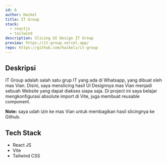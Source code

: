 ```yaml
---
id: 6
author: Haikel
title: IT Group
stack:
  - reactjs
  - tailwind
description: Slicing UI Design IT Group
preview: https://it-group.vercel.app/
repo: https://github.com/haikelz/it-group
---
```


<LazyLoadImage
  src="works/it-group.png?ik-sdk-version=javascript-1.4.3&updatedAt=1675550726948"
  alt="IT Group"
/>

## Deskripsi

IT Group adalah salah satu grup IT yang ada di Whatsapp, yang dibuat oleh mas Vian. Disini, saya menslicing hasil UI Designnya mas Vian menjadi sebuah Website yang dapat diakses siapa saja. Di project ini saya belajar mengkonfigurasi absolute import di Vite, juga membuat reusable component.

**Note:** saya udah izin ke mas Vian untuk membagikan hasil slicingnya ke Github.

## Tech Stack

- React JS
- Vite
- Tailwind CSS
